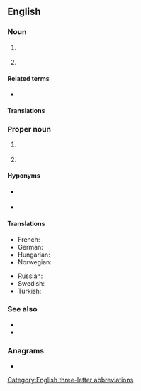 {{also|ioc|IoC|íoc|ìoc}}
==English==
{{wikipedia|lang=en|dab=IOC (disambiguation)|IOC}}

===Noun===
{{en-noun}}

# {{lb|en|business}} {{initialism of|en|[[inter|Inter]][[-]][[office|Office]] [[communication|Communication]]}}
# {{lb|en|military}} {{initialism of|en|initial operating capability}}

====Related terms====
* {{sense|initial operating capability}} {{l|en|FOC}}

====Translations====
{{trans-top|initialism of inter-office communication}}
{{trans-mid}}
{{trans-bottom}}

===Proper noun===
{{en-proper noun}}

# {{lb|en|sports}} {{initialism of|en|{{w|International Olympic Committee}}}}
# {{lb|en|ornithology}} {{initialism of|en|International Ornithological Committee}} {{q|now known as [[International Ornithologists' Union]]}}

====Hyponyms====
* {{l|en|IPC}} {{gloss|International Paralympic Committee}}
* {{l|en|NOC}} {{gloss|National Olympic Committee}}

====Translations====
{{trans-top|initialism of International Olympic Committee}}
* French: {{t+|fr|CIO}}
* German: {{t+|de|IOK}}
* Hungarian: {{t+|hu|NOB}}
* Norwegian: {{t|no|IOK}}
{{trans-mid}}
* Russian: {{t+|ru|МОК|m}} {{qualifier|Междунаро́дный олимпи́йский комите́т}}
* Swedish: {{t+|sv|IOK}}
* Turkish: {{t|tr|UOK}}
{{trans-bottom}}

===See also===
* {{pedia|lang=en|International Olympic Committee}}
* {{pedia|lang=en|initial operating capability}}

===Anagrams===
* {{anagrams|en|a=cio|-oic|CIO|COI|ICO|OIC|OIc.|oic}}

[[Category:English three-letter abbreviations]]
